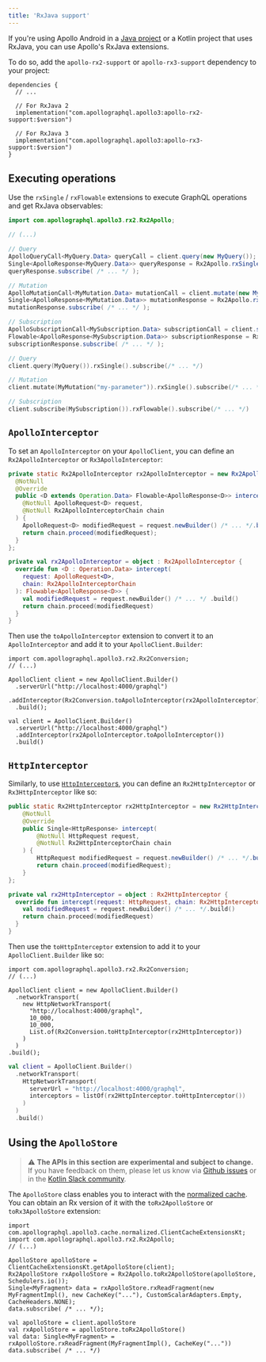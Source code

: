 ```yaml
---
title: 'RxJava support'
---
```



If you're using Apollo Android in a [Java project](java) or a Kotlin project that uses RxJava, you can use Apollo's RxJava extensions.

To do so, add the `apollo-rx2-support` or `apollo-rx3-support` dependency to your project:

```kotlin:title=build.gradle[.kts]
dependencies {
  // ...

  // For RxJava 2
  implementation("com.apollographql.apollo3:apollo-rx2-support:$version")

  // For RxJava 3
  implementation("com.apollographql.apollo3:apollo-rx3-support:$version")
}
```

## Executing operations

Use the `rxSingle` / `rxFlowable` extensions to execute GraphQL operations and get RxJava observables:

<MultiCodeBlock>

```java
import com.apollographql.apollo3.rx2.Rx2Apollo;

// (...)

// Query
ApolloQueryCall<MyQuery.Data> queryCall = client.query(new MyQuery());
Single<ApolloResponse<MyQuery.Data>> queryResponse = Rx2Apollo.rxSingle(queryCall);
queryResponse.subscribe( /* ... */ );

// Mutation
ApolloMutationCall<MyMutation.Data> mutationCall = client.mutate(new MyMutation("my-parameter"));
Single<ApolloResponse<MyMutation.Data>> mutationResponse = Rx2Apollo.rxSingle(mutationCall);
mutationResponse.subscribe( /* ... */ );

// Subscription
ApolloSubscriptionCall<MySubscription.Data> subscriptionCall = client.subscribe(new MySubscription());
Flowable<ApolloResponse<MySubscription.Data>> subscriptionResponse = Rx2Apollo.rxFlowable(subscriptionCall);
subscriptionResponse.subscribe( /* ... */ );
```

```kotlin
// Query
client.query(MyQuery()).rxSingle().subscribe(/* ... */)

// Mutation
client.mutate(MyMutation("my-parameter")).rxSingle().subscribe(/* ... */)

// Subscription
client.subscribe(MySubscription()).rxFlowable().subscribe(/* ... */)
```
</MultiCodeBlock>

## `ApolloInterceptor`

To set an `ApolloInterceptor` on your `ApolloClient`, you can define an `Rx2ApolloInterceptor` or `Rx3ApolloInterceptor`:

<MultiCodeBlock>

```java
private static Rx2ApolloInterceptor rx2ApolloInterceptor = new Rx2ApolloInterceptor() {
  @NotNull
  @Override
  public <D extends Operation.Data> Flowable<ApolloResponse<D>> intercept(
    @NotNull ApolloRequest<D> request,
    @NotNull Rx2ApolloInterceptorChain chain
  ) {
    ApolloRequest<D> modifiedRequest = request.newBuilder() /* ... */.build();
    return chain.proceed(modifiedRequest);
  }
};
```

```kotlin
private val rx2ApolloInterceptor = object : Rx2ApolloInterceptor {
  override fun <D : Operation.Data> intercept(
    request: ApolloRequest<D>,
    chain: Rx2ApolloInterceptorChain
  ): Flowable<ApolloResponse<D>> {
    val modifiedRequest = request.newBuilder() /* ... */ .build()
    return chain.proceed(modifiedRequest)
  }
}
```
</MultiCodeBlock>


Then use the `toApolloInterceptor` extension to convert it to an `ApolloInterceptor` and add it to your `ApolloClient.Builder`:

<MultiCodeBlock>

```java{6}
import com.apollographql.apollo3.rx2.Rx2Conversion;
// (...)

ApolloClient client = new ApolloClient.Builder()
  .serverUrl("http://localhost:4000/graphql")
  .addInterceptor(Rx2Conversion.toApolloInterceptor(rx2ApolloInterceptor))
  .build();
```
```kotlin{3}
val client = ApolloClient.Builder()
  .serverUrl("http://localhost:4000/graphql")
  .addInterceptor(rx2ApolloInterceptor.toApolloInterceptor())
  .build()
```

</MultiCodeBlock>


## `HttpInterceptor`

Similarly, to use [`HttpInterceptor`s](interceptors-http), you can define an `Rx2HttpInterceptor` or `Rx3HttpInterceptor` like so:

<MultiCodeBlock>

```java
public static Rx2HttpInterceptor rx2HttpInterceptor = new Rx2HttpInterceptor() {
    @NotNull
    @Override
    public Single<HttpResponse> intercept(
        @NotNull HttpRequest request,
        @NotNull Rx2HttpInterceptorChain chain
    ) {
        HttpRequest modifiedRequest = request.newBuilder() /* ... */.build();
        return chain.proceed(modifiedRequest);
    }
};

```

```kotlin
private val rx2HttpInterceptor = object : Rx2HttpInterceptor {
  override fun intercept(request: HttpRequest, chain: Rx2HttpInterceptorChain): Single<HttpResponse> {
    val modifiedRequest = request.newBuilder() /* ... */.build()
    return chain.proceed(modifiedRequest)
  }
}
```
</MultiCodeBlock>

Then use the `toHttpInterceptor` extension to add it to your `ApolloClient.Builder` like so:

<MultiCodeBlock>

```java{10}
import com.apollographql.apollo3.rx2.Rx2Conversion;
// (...)

ApolloClient client = new ApolloClient.Builder()
  .networkTransport(
    new HttpNetworkTransport(
      "http://localhost:4000/graphql",
      10_000,
      10_000,
      List.of(Rx2Conversion.toHttpInterceptor(rx2HttpInterceptor))
    )
  )
.build();
```

```kotlin
val client = ApolloClient.Builder()
  .networkTransport(
    HttpNetworkTransport(
      serverUrl = "http://localhost:4000/graphql",
      interceptors = listOf(rx2HttpInterceptor.toHttpInterceptor())
    )
  )
  .build()
```

</MultiCodeBlock>

## Using the `ApolloStore`

> ⚠️ **The APIs in this section are experimental and subject to change.** If you have feedback on them, please let us know via [Github issues](https://github.com/apollographql/apollo-android/issues/new?assignees=&labels=Type%3A+Bug&template=bug_report.md&title=[Rx%20Support]) or in the [Kotlin Slack community](https://slack.kotl.in/).

The `ApolloStore` class enables you to interact with the [normalized cache](../../caching/normalized-cache). You can obtain an Rx version of it with the `toRx2ApolloStore` or `toRx3ApolloStore` extension:

<MultiCodeBlock>

```java{6}
import com.apollographql.apollo3.cache.normalized.ClientCacheExtensionsKt;
import com.apollographql.apollo3.rx2.Rx2Apollo;
// (...)

ApolloStore apolloStore = ClientCacheExtensionsKt.getApolloStore(client);
Rx2ApolloStore rxApolloStore = Rx2Apollo.toRx2ApolloStore(apolloStore, Schedulers.io());
Single<MyFragment> data = rxApolloStore.rxReadFragment(new MyFragmentImpl(), new CacheKey("..."), CustomScalarAdapters.Empty, CacheHeaders.NONE);
data.subscribe( /* ... */);
```

```kotlin{2}
val apolloStore = client.apolloStore
val rxApolloStore = apolloStore.toRx2ApolloStore()
val data: Single<MyFragment> = rxApolloStore.rxReadFragment(MyFragmentImpl(), CacheKey("..."))
data.subscribe( /* ... */)
```

</MultiCodeBlock>
